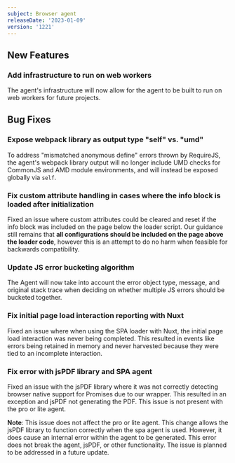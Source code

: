 ```yaml
---
subject: Browser agent
releaseDate: '2023-01-09'
version: '1221'
---
```


## New Features

### Add infrastructure to run on web workers
The agent's infrastructure will now allow for the agent to be built to run on web workers for future projects.

## Bug Fixes

### Expose webpack library as output type "self" vs. "umd"
To address "mismatched anonymous define" errors thrown by RequireJS, the agent's webpack library output will no longer include UMD checks for CommonJS and AMD module environments, and will instead be exposed globally via `self`.

### Fix custom attribute handling in cases where the info block is loaded after initialization
Fixed an issue where custom attributes could be cleared and reset if the info block was included on the page below the loader script. Our guidance still remains that **all configurations should be included on the page above the loader code**, however this is an attempt to do no harm when feasible for backwards compatibility.

### Update JS error bucketing algorithm
The Agent will now take into account the error object type, message, and original stack trace when deciding on whether multiple JS errors should be bucketed together.

### Fix initial page load interaction reporting with Nuxt
Fixed an issue where when using the SPA loader with Nuxt, the initial page load interaction was never being completed. This resulted in events like errors being retained in memory and never harvested because they were tied to an incomplete interaction.

### Fix error with jsPDF library and SPA agent
Fixed an issue with the jsPDF library where it was not correctly detecting browser native support for Promises due to our wrapper. This resulted in an exception and jsPDF not generating the PDF. This issue is not present with the pro or lite agent.

**Note**: This issue does not affect the pro or lite agent. This change allows the jsPDF library to function correctly when the spa agent is used. However, it does cause an internal error within the agent to be generated. This error does not break the agent, jsPDF, or other functionality. The issue is planned to be addressed in a future update.
